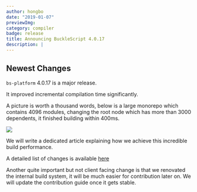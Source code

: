 ```yaml
---
author: hongbo
date: "2019-01-07" 
previewImg:
category: compiler
badge: release
title: Announcing BuckleScript 4.0.17
description: |
---
```


## Newest Changes

`bs-platform` 4.0.17 is a major release.

It improved incremental compilation time significantly.

A picture is worth a thousand words, below is a large monorepo which contains
4096 modules, changing the root node which has more than 3000 dependents, it
finished building within 400ms.

<img src="https://bucklescript.github.io/img/incremental.png"/>

We will write a dedicated article explaining how we achieve this incredible
build performance.

A detailed list of changes is available
[here](https://github.com/BuckleScript/bucklescript/blob/master/Changes.md#4017)

Another quite important but not client facing change is that we renovated the
internal build system, it will be much easier for contribution later on.  We
will update the contribution guide once it gets stable.
